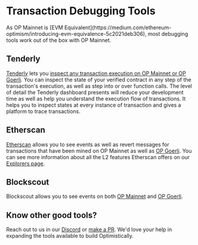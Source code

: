 
# Transaction Debugging Tools

<Callout type="info">
As OP Mainnet is [EVM Equivalent](https://medium.com/ethereum-optimism/introducing-evm-equivalence-5c2021deb306), most debugging tools work out of the box with OP Mainnet.
</Callout>

## Tenderly

[Tenderly](https://tenderly.co/) lets you [inspect any transaction execution on OP Mainnet or OP Goerli](https://docs.tenderly.co/debugger/how-to-use-tenderly-debugger). 
You can inspect the state of your verified contract in any step of the transaction's execution, as well as step into or over function calls. 
The level of detail the Tenderly dashboard presents will reduce your development time as well as help you understand the execution flow of transactions. 
It helps you to inspect states at every instance of transaction and gives a platform to trace transactions.


## Etherscan

[Etherscan](https://explorer.optimism.io) allows you to see events as well as revert messages for transactions that have been mined on OP Mainnet as well as [OP Goerli](https://goerli-explorer.optimism.io). 
You can see more information about all the L2 features Etherscan offers on our [Explorers page](./explorers.md#etherscan).


## Blockscout

Blockscout allows you to see events on both [OP Mainnet](https://optimism.blockscout.com) and [OP Goerli](https://optimism-goerli.blockscout.com).

## Know other good tools?

Reach out to us in our [Discord](https://discord-gateway.optimism.io) or [make a PR](https://github.com/ethereum-optimism/community-hub/pulls). 
We'd love your help in expanding the tools available to build Optimistically. 